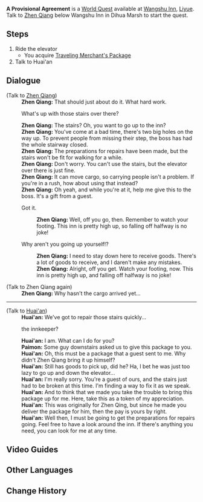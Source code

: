 {{Quest Infobox
|id            = 21023
|type          = World
|region        = Liyue
|area          = Bishui Plain
|startLocation = [[Wangshu Inn]], [[Liyue]]
|exp           = 100
|mora          = 4,000
|primogems     = 20
|rep           = Liyue
|repAmt        = 20
|other         = 
|next          = Stairway to Wangshu
|characters    = Huai'an; Traveler; Zhen Qiang
}}
'''A Provisional Agreement''' is a [[World Quests|World Quest]] available at [[Wangshu Inn]], [[Liyue]]. Talk to [[Zhen Qiang]] below Wangshu Inn in Dihua Marsh to start the quest.

==Steps==
# Ride the elevator
#* You acquire [[Traveling Merchant's Package]]
# Talk to Huai'an

==Dialogue==
{{Quest Description|Something's wrong with the stairway at Wangshu Inn, and it's been closed for repairs. Getting up to the top is now a problem...}}
{{Dialogue start}}
;(Talk to [[Zhen Qiang]])
:'''Zhen Qiang:''' That should just about do it. What hard work.
:{{DIcon}} What's up with those stairs over there?
:'''Zhen Qiang:''' The stairs? Oh, you want to go up to the inn?
:'''Zhen Qiang:''' You've come at a bad time, there's two big holes on the way up. To prevent people from missing their step, the boss has had the whole stairway closed.
:'''Zhen Qiang:''' The preparations for repairs have been made, but the stairs won't be fit for walking for a while.
:'''Zhen Qiang:''' Don't worry. You can't use the stairs, but the elevator over there is just fine.
:'''Zhen Qiang:''' It can move cargo, so carrying people isn't a problem. If you're in a rush, how about using that instead?
:'''Zhen Qiang:''' Oh yeah, and while you're at it, help me give this to the boss. It's a gift from a guest.
:{{DIcon}} Got it.
::'''Zhen Qiang:''' Well, off you go, then. Remember to watch your footing. This inn is pretty high up, so falling off halfway is no joke!
:{{DIcon}} Why aren't you going up yourself!?
::'''Zhen Qiang:''' I need to stay down here to receive goods. There's a lot of goods to receive, and I daren't make any mistakes.
::'''Zhen Qiang:''' Alright, off you get. Watch your footing, now. This inn is pretty high up, and falling off halfway is no joke!
;(Talk to Zhen Qiang again)
:'''Zhen Qiang:''' Why hasn't the cargo arrived yet...
----
;(Talk to [[Huai'an]])
:'''Huai'an:''' We've got to repair those stairs quickly...
:{{DIcon}} {{sic|You}} the innkeeper?
:'''Huai'an:''' I am. What can I do for you?
:'''Paimon:''' Some guy downstairs asked us to give this package to you.
:'''Huai'an:''' Oh, this must be a package that a guest sent to me. Why didn't Zhen Qiang bring it up himself?
:'''Huai'an:''' Still has goods to pick up, did he? Ha, I bet he was just too lazy to go up and down the elevator...
:'''Huai'an:''' I'm really sorry. You're a guest of ours, and the stairs just had to be broken at this time. I'm finding a way to fix it as we speak.
:'''Huai'an:''' And to think that we made you take the trouble to bring this package up for me. Here, take this as a token of my appreciation.
:'''Huai'an:''' This was originally for Zhen Qing, but since he made you deliver the package for him, then the pay is yours by right.
:'''Huai'an:''' Well then, I must be going to get the preparations for repairs going. Feel free to have a look around the inn. If there's anything you need, you can look for me at any time.
{{Dialogue end}}

==Video Guides==
{{EVT
|video1   = Zkc5rekOrpU
|caption1 = A Provisional Arrangement
}}

==Other Languages==
{{Other Languages
|en      = A Provisional Arrangement
|zhs     = 暂行之策
|zhs_rm  = Zànxíng zhī Cè
|zht     = 暫行之策
|zht_rm  = Zhànxíng zhī Cè
|zh_tl   = A Provisional Plan
|ja      = 一時的な策
|ja_rm   = Ichijitekina Saku
|ja_tl   = A Provisional Plan
|ko      = 임시 대책
|ko_rm   = Imsi Daechaek
|ko_tl   = Interim Measures
|es      = Medidas provisionales
|es_tl   = Provisional Measures
|fr      = Passage encombré
|fr_tl   = Blocked Passage
|ru      = Временные меры
|ru_tl   = 
|th      = ปฏิบัติการชั่วคราว
|th_rm   = 
|th_tl   = 
|vi      = Kế Sách Tạm Thời
|vi_tl   = 
|de      = Vorläufiger Plan
|de_tl   = Provisional Plan
|id      = Tindakan Sementara
|id_tl   = Provisional Actions
|pt      = Medidas Provisórias
|pt_tl   = Provisional Measures
}}

==Change History==
{{Change History|1.0}}